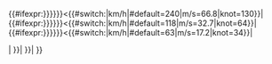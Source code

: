 {{#ifexpr:{{{一分鐘平均風速|{{{1-min winds|{{{一分钟平均风速|0}}}}}}}}}<{{#switch:{{{SSHS|}}}|km/h|#default=240|m/s=66.8|knot=130}}|
{{#ifexpr:{{{一分鐘平均風速|{{{1-min winds|{{{一分钟平均风速|0}}}}}}}}}<{{#switch:{{{SSHS|}}}|km/h|#default=118|m/s=32.7|knot=64}}|
{{#ifexpr:{{{一分鐘平均風速|{{{1-min winds|{{{一分钟平均风速|0}}}}}}}}}<{{#switch:{{{SSHS|}}}|km/h|#default=63|m/s=17.2|knot=34}}|

{{{1|[[熱帶低氣壓]]}}}|
{{{2|[[熱帶風暴]]}}}}}|
{{{3|[[颱風]]}}}}}|
{{{4|[[超強颱風|超級颱風]]}}}}}